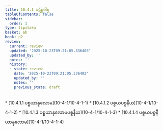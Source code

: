 ```yaml
---
title: 10.4.1 ပဋိစ္စဝါရ
tableOfContents: false
sidebar:
  order: 1
type: tipitaka
basket: ab
book: p2
review:
  current: review
  updated: '2025-10-23T09:21:05.336403'
  updated_by: ''
  notes: ''
  history:
  - state: review
    date: '2025-10-23T09:21:05.336403'
    updated_by: ''
    notes: ''
    previous_state: draft
---
```



<ReviewStatus review={frontmatter.review} showDetails={true} />

<HypothesisAnnotation frontmatter={frontmatter} />

<DynamicBreadcrumb />



<TableOfContents book="p2" section="10.4.1">
* [10.4.1.1 ပစ္စယာနုလောမ](10-4-1/10-4-1-1)
* [10.4.1.2 ပစ္စယပစ္စနီယ](10-4-1/10-4-1-2)
* [10.4.1.3 ပစ္စယာနုလောမပစ္စနီယ](10-4-1/10-4-1-3)
* [10.4.1.4 ပစ္စယပစ္စနီယာနုလောမ](10-4-1/10-4-1-4)
</TableOfContents>